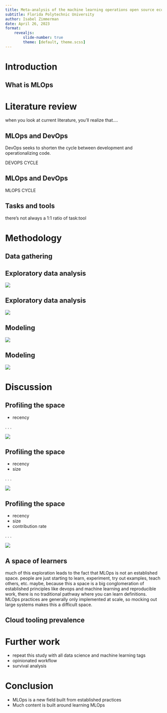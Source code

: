 ```yaml
---
title: Meta-analysis of the machine learning operations open source ecosystem
subtitle: Florida Polytechnic University
author: Isabel Zimmerman
date: April 26, 2023
format:     
    revealjs:
        slide-number: true
        theme: [default, theme.scss]
---
```


# Introduction

## What is MLOps

# Literature review

::: {.notes}
when you look at current literature, you'll realize that....
:::

## MLOps and DevOps

::: {.r-fit-text}
DevOps seeks to shorten the cycle between development and operationalizing code.
:::

DEVOPS CYCLE

## MLOps and DevOps

MLOPS CYCLE

## Tasks and tools

::: {.notes}
there's not always a 1:1 ratio of task:tool
:::

# Methodology

## Data gathering



## Exploratory data analysis

![](../images/lang.png)


## Exploratory data analysis

![](../images/n_repo_cumsum.png)

## Modeling

![](../images/lda_repo_descriptions.png)

## Modeling

![](../images/dbscan_5.png)

# Discussion

## Profiling the space

- recency

. . .

![](../images/time_since_last_contribution.png)

## Profiling the space

- recency
- size

. . .

![](../images/size_of.png)

## Profiling the space

- recency
- size
- contribution rate

. . .

![](../images/gppr_graph.png)

## A space of learners

::: {.notes}
much of this exploration leads to the fact that MLOps is not an established space. people are just starting to learn, experiment, try out examples, teach others, etc. maybe, because this a space is a big conglomeration of established principles like devops and machine learning and reproducible work, there is no traditional pathway where you can learn definitions. MLOps practices are generally only implemented at scale, so mocking out large systems makes this a difficult space.
:::

## Cloud tooling prevalence


# Further work

::: {.incremental}
- repeat this study with all data science and machine learning tags
- opinionated workflow
- survival analysis
:::


# Conclusion

::: {.incremental}
- MLOps is a new field built from established practices
- Much content is built around learning MLOps

:::